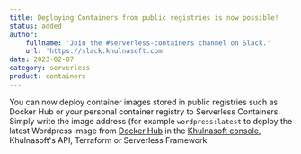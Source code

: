 ```yaml
---
title: Deploying Containers from public registries is now possible!
status: added
author:
    fullname: 'Join the #serverless-containers channel on Slack.'
    url: 'https://slack.khulnasoft.com'
date: 2023-02-07
category: serverless
product: containers
---
```


You can now deploy container images stored in public registries such as Docker Hub or your personal container registry to Serverless Containers. 
Simply write the image address (for example `wordpress:latest` to deploy the latest Wordpress image from [Docker Hub](https://hub.docker.com/) in the [Khulnasoft console](https://console.khulnasoft.com), Khulnasoft's API, Terraform or Serverless Framework 

